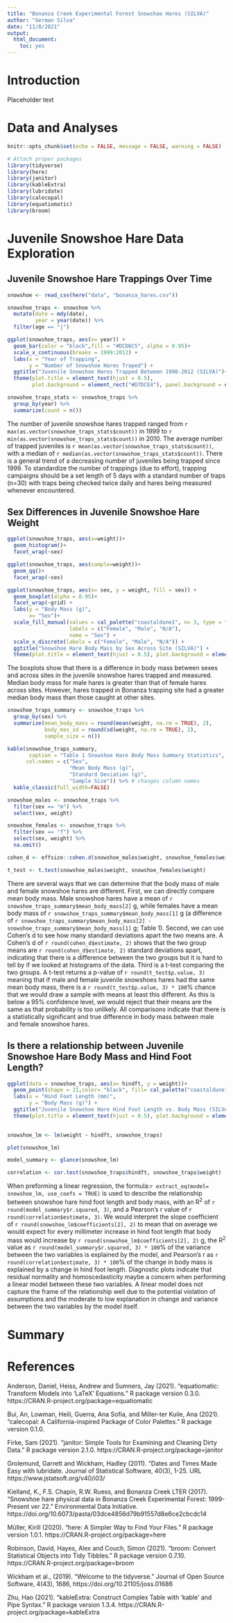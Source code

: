 ```yaml
---
title: "Bonanza Creek Experimental Forest Snowshoe Hares (SILVA)"
author: "German Silva"
date: "11/8/2021"
output: 
  html_document: 
    toc: yes
---
```


# Introduction

Placeholder text

# Data and Analyses

```r
knitr::opts_chunk$set(echo = FALSE, message = FALSE, warning = FALSE)

# Attach proper packages
library(tidyverse)
library(here)
library(janitor)
library(kableExtra)
library(lubridate)
library(calecopal)
library(equatiomatic)
library(broom)
```



# Juvenile Snowshoe Hare Data Exploration

## Juvenile Snowshoe Hare Trappings Over Time
 <!-- - Open up the data using `read_csv()`
      - Create Stats
      - Make a graph
      - Obtain Annual Counts
      -->
      
```r
snowshoe <- read_csv(here("data", "bonanza_hares.csv"))

snowshoe_traps <- snowshoe %>% 
  mutate(date = mdy(date),
         year = year(date)) %>% 
  filter(age == "j")
```

 
```r

ggplot(snowshoe_traps, aes(x= year)) +
  geom_bar(color = "black",fill = "#DCD6C5", alpha = 0.95)+
  scale_x_continuous(breaks = 1999:2012) +
  labs(x = "Year of Trapping",
       y = "Number of Snowshoe Hares Traped") +
  ggtitle("Juvenile Snowshoe Hares Trapped Between 1998-2012 (SILVA)")+
  theme(plot.title = element_text(hjust = 0.5),
        plot.background = element_rect("#D7DCE4"), panel.background = element_rect("white"), panel.grid = element_line("grey")) 

snowshoe_traps_stats <- snowshoe_traps %>% 
  group_by(year) %>% 
  summarize(count = n())
```

The number of juvenile snowshoe hares trapped ranged from `r max(as.vector(snowshoe_traps_stats$count))` in 1999 to `r min(as.vector(snowshoe_traps_stats$count))` in 2010. The average number of trapped juveniles is `r mean(as.vector(snowshoe_traps_stats$count))`, with a median of `r median(as.vector(snowshoe_traps_stats$count))`. There is a general trend of a decreasing number of juveniles being trapped since 1999. To standardize the number of trappings (due to effort), trapping campaigns should be a set length of 5 days with a standard number of traps (n=30) with traps being checked twice daily and hares being measured whenever encountered.

## Sex Differences in Juvenile Snowshoe Hare Weight

<!-- Exploring normality and other features of the data-->

```r
ggplot(snowshoe_traps, aes(x=weight))+
  geom_histogram()+
  facet_wrap(~sex)

ggplot(snowshoe_traps, aes(sample=weight))+
  geom_qq()+
  facet_wrap(~sex)
```

<!-- Based on the Histograms and QQ plots for weights for each sex of the Snowshoe hares, we can run with the assumption of normality (especially of the means with Central Limit Theorem). A t-test should be able to be preformed on this data -->

```r
ggplot(snowshoe_traps, aes(x= sex, y = weight, fill = sex)) +
  geom_boxplot(alpha = 0.95)+
  facet_wrap(~grid) +
  labs(y = "Body Mass (g)",
       x= "Sex")+
  scale_fill_manual(values = cal_palette("coastaldune1", n= 3, type = "discrete"), 
                    labels = c("Female", "Male", "N/A"),
                    name = "Sex") +
  scale_x_discrete(labels = c("Female", "Male", "N/A")) +
  ggtitle("Snowshoe Hare Body Mass by Sex Across Site (SILVA)") +
  theme(plot.title = element_text(hjust = 0.5), plot.background = element_rect("#D7DCE4"), panel.background = element_rect("white"), panel.grid = element_line("grey"))
```

The boxplots show that there is a difference in body mass between sexes and across sites in the juvenile snowshoe hares trapped and measured. Median body mass for male hares is greater than that of female hares across sites. However, hares trapped in Bonanza trapping site had a greater median body mass than those caught at other sites. 

```r
snowshoe_traps_summary <- snowshoe_traps %>% 
  group_by(sex) %>% 
  summarize(mean_body_mass = round(mean(weight, na.rm = TRUE), 2),
            body_mas_sd = round(sd(weight, na.rm = TRUE), 2),
            sample_size = n())

kable(snowshoe_traps_summary,
       caption = "Table 1 Snowshoe Hare Body Mass Summary Statistics", # makes caption for table
      col.names = c("Sex",
                    "Mean Body Mass (g)",
                    "Standard Deviation (g)",
                    "Sample Size")) %>% # changes column names
  kable_classic(full_width=FALSE)
```

```r


snowshoe_males <- snowshoe_traps %>% 
  filter(sex == "m") %>% 
  select(sex, weight) 

snowshoe_females <- snowshoe_traps %>% 
  filter(sex == "f") %>% 
  select(sex, weight) %>% 
  na.omit()

cohen_d <- effsize::cohen.d(snowshoe_males$weight, snowshoe_females$weight)

t_test <- t.test(snowshoe_males$weight, snowshoe_females$weight)
```



There are several ways that we can determine that the body mass of male and female snowshoe hares are different. First, we can directly compare mean body mass. Male snowshoe hares have a mean of `r snowshoe_traps_summary$mean_body_mass[2]` g, while females have a mean body mass of `r snowshoe_traps_summary$mean_body_mass[1]` g (a difference of `r snowshoe_traps_summary$mean_body_mass[2] - snowshoe_traps_summary$mean_body_mass[1]` g; Table 1). Second, we can use Cohen's d to see how many standard deviations apart the two means are. A Cohen's d of `r round(cohen_d$estimate, 2)` shows that the two group means are `r round(cohen_d$estimate, 2)` standard deviations apart, indicating that there is a difference between the two groups but it is hard to tell by if we looked at histograms of the data. Third is a t-test comparing the two groups. A t-test returns a p-value of `r round(t_test$p.value, 3)` meaning that if male and female juvenile snowshoes hares had the same mean body mass, there is a `r round(t_test$p.value, 3) * 100`% chance that we would draw a sample with means at least this different. As this is below a 95% confidence level, we would reject that their means are the same as that probability is too unlikely. All comparisons indicate that there is a statistically significant and true difference in body mass between male and female snowshoe hares. 

## Is there a relationship between Juvenile Snowshoe Hare Body Mass and Hind Foot Length?

```r
ggplot(data = snowshoe_traps, aes(x= hindft, y = weight))+
  geom_point(shape = 21,color= "black", fill= cal_palette("coastaldune1", n=1, type = "discrete")) +
  labs(x = "Hind Foot Length (mm)",
       y = "Body Mass (g)") +
  ggtitle("Juvenile Snowshoe Hare Hind Foot Length vs. Body Mass (SILVA)")+
  theme(plot.title = element_text(hjust = 0.5), plot.background = element_rect("#D7DCE4"), panel.background = element_rect("white"), panel.grid = element_line("grey"))
  
```
```r
snowshoe_lm <- lm(weight ~ hindft, snowshoe_traps)

plot(snowshoe_lm)

model_summary <- glance(snowshoe_lm)

correlation <- cor.test(snowshoe_traps$hindft, snowshoe_traps$weight)
```

When preforming a linear regression, the formula:`r extract_eq(model= snowshoe_lm, use_coefs = TRUE)` is used to describe the relationship between snowshoe hare hind foot length and body mass, with an R^2^ of `r round(model_summary$r.squared, 3)`, and a Pearson's r value of `r round(correlation$estimate, 3)`. We would interpret the slope coefficient of `r round(snowshoe_lm$coefficients[2], 2)` to mean that on average we would expect for every millimeter increase in hind foot length that body mass would increase by `r round(snowshoe_lm$coefficients[2], 2)` g, the R^2^ value as `r round(model_summary$r.squared, 3) * 100`% of the variance between the two variables is explained by the model, and Pearson's r as `r round(correlation$estimate, 3) * 100`% of the change in body mass is explained by a change in hind foot length. Diagnostic plots indicate that residual normality and homoscedasticity maybe a concern when performing a linear model between these two variables. A linear model does not capture the frame of the relationship well due to the potential violation of assumptions and the moderate to low explanation in change and variance between the two variables by the model itself. 

# Summary

# References

Anderson, Daniel, Heiss, Andrew and Sumners, Jay (2021). "equatiomatic: Transform Models into   'LaTeX' Equations." R package version 0.3.0. https://CRAN.R-project.org/package=equatiomatic
  
Bui, An, Lowman, Heili, Guerra, Ana Sofia, and Miller-ter Kuile, Ana (2021). "calecopal: A California-inspired Package of Color Palettes." R package version 0.1.0.

Firke, Sam (2021). "janitor: Simple Tools for Examining and Cleaning Dirty Data." R package version 2.1.0. https://CRAN.R-project.org/package=janitor

Grolemund, Garrett and Wickham, Hadley (2011). "Dates and Times Made Easy with lubridate. Journal of Statistical Software, 40(3), 1-25. URL https://www.jstatsoft.org/v40/i03/

Kielland, K., F.S. Chapin, R.W. Ruess, and Bonanza Creek LTER (2017). "Snowshoe hare physical data in Bonanza Creek Experimental Forest: 1999-Present ver 22." Environmental Data Initiative. https://doi.org/10.6073/pasta/03dce4856d79b91557d8e6ce2cbcdc14

Müller, Kirill (2020). "here: A Simpler Way to Find Your Files." R package version 1.0.1.
  https://CRAN.R-project.org/package=here
  
Robinson, David, Hayes, Alex and Couch, Simon (2021). "broom: Convert Statistical Objects
  into Tidy Tibbles." R package version 0.7.10. https://CRAN.R-project.org/package=broom

Wickham et al., (2019). "Welcome to the tidyverse." Journal of Open Source Software,
  4(43), 1686, https://doi.org/10.21105/joss.01686

Zhu, Hao (2021). "kableExtra: Construct Complex Table with 'kable' and Pipe Syntax." R
  package version 1.3.4. https://CRAN.R-project.org/package=kableExtra

